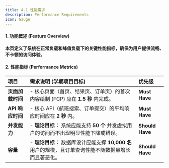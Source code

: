 ```yaml
---
title: 4.1 性能需求
description: Performance Requirements
icon: Gauge
---
```


#### 1. 功能概述 (Feature Overview)

**本页定义了系统在正常负载和峰值负载下的关键性能指标，确保为用户提供流畅、不卡顿的访问体验。**

#### 2. 性能指标 (Performance Metrics)

| 项目             | 需求说明 (学期项目目标)                                                                                | 优先级          |
| :--------------- | :----------------------------------------------------------------------------------------------------- | :-------------- |
| **页面加载时间** | - 核心页面（首页、结果页、订单页）的首次内容绘制 (FCP) 应在 **1.5 秒** 内完成。                        | **Must Have**   |
| **API 响应时间** | - 核心 API（航班搜索、订单提交）的平均响应时间应在 **2 秒** 内。                                       | **Must Have**   |
| **并发能力**     | - **理论目标：** 系统应能支持 **50 个** 并发虚拟用户的访问而不出现明显性能下降或错误。                 | **Should Have** |
| **容量**         | - **理论目标：** 数据库设计应能支撑 **10,000 名** 用户的规模，且订单查询性能不随数据量增长而显著恶化。 | **Should Have** |
